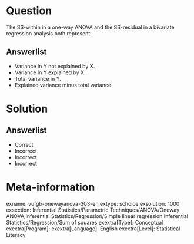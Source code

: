 Question
========

The SS-within in a one-way ANOVA and the SS-residual in a bivariate regression analysis both represent:
  
Answerlist
----------
* Variance in Y not explained by X. 
* Variance in Y explained by X.
* Total variance in Y.
* Explained variance minus total variance.

Solution
========

Answerlist
----------
* Correct
* Incorrect
* Incorrect
* Incorrect

Meta-information
================
exname: vufgb-onewayanova-303-en
extype: schoice
exsolution: 1000
exsection: Inferential Statistics/Parametric Techniques/ANOVA/Oneway ANOVA,Inferential Statistics/Regression/Simple linear regression,Inferential Statistics/Regression/Sum of squares
exextra[Type]: Conceptual
exextra[Program]: 
exextra[Language]: English
exextra[Level]: Statistical Literacy